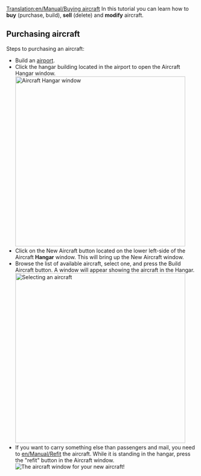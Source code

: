 [[Translation:en/Manual/Buying aircraft]]
{{ru/Перевод|en/Manual/Buying aircraft|0}}
{{ru/Manual/Tutorial/Учебник}}
In this tutorial you can learn how to '''buy''' (purchase, build), '''sell''' (delete) and '''modify''' aircraft.

== Purchasing aircraft ==
Steps to purchasing an aircraft:
* Build an [[en/Manual/Airport construction|airport]].
* Click the hangar building located in the airport to open the Aircraft Hangar window.<br/>[[File:en/Manual/Step1aircraft.png|none|thumb|450px|Aircraft Hangar window]]
* Click on the New Aircraft button located on the lower left-side of the Aircraft '''Hangar''' window. This will bring up the New Aircraft window.
*Browse the list of available aircraft, select one, and press the Build Aircraft button.  A window will appear showing the aircraft in the Hangar.<br/>[[File:en/Manual/Step3aircraft.png|none|thumb|450px|Selecting an aircraft]]
*If you want to carry something else than passengers and mail, you need to [[en/Manual/Refit]] the aircraft.  While it is standing in the hangar, press the "refit" button in the Aircraft window.<br/>[[File:en/Manual/Step4aircraft.png|none|frame|The aircraft window for your new aircraft!]]